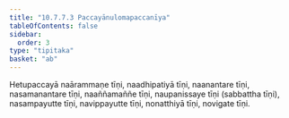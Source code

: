 ```yaml
---
title: "10.7.7.3 Paccayānulomapaccanīya"
tableOfContents: false
sidebar:
  order: 3
type: "tipitaka"
basket: "ab"
---
```



<DynamicBreadcrumb />

<Division number="275">

<Paragraph number="2998">
Hetupaccayā naārammaṇe tīṇi, naadhipatiyā tīṇi, naanantare tīṇi, nasamanantare tīṇi, naaññamaññe tīṇi, naupanissaye tīṇi (sabbattha tīṇi), nasampayutte tīṇi, navippayutte tīṇi, nonatthiyā tīṇi, novigate tīṇi.
</Paragraph>
</Division>